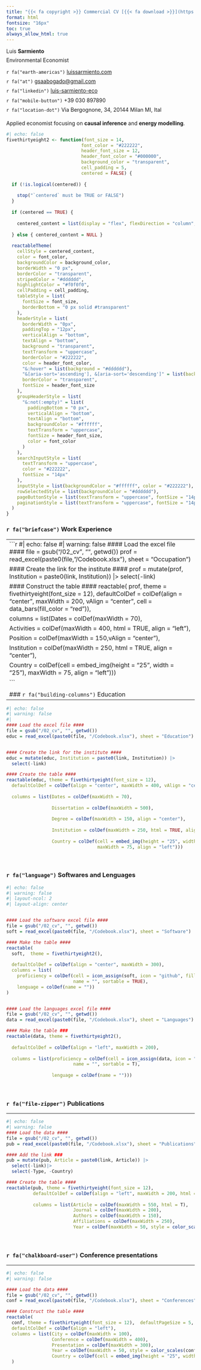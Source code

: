 ```yaml
---
title: "{{< fa copyright >}} Commercial CV [{{< fa download >}}](https://www.dropbox.com/s/vhcyj6pz78a51xc/CommercialCv.pdf?dl=0)"
format: html
fontsize: "16px"
toc: true
always_allow_html: true
---
```



<p style="margin-bottom:-0.2cm;">Luis **Sarmiento**</p>
<p style="margin-bottom:0.15cm;">Environmental Economist</p>

<p style="margin-bottom:-0.15cm;">`r fa("earth-americas")` [luissarmiento.com](luissarmiento.com)</p>

<p style="margin-bottom:-0.15cm;">`r fa("at")` <a href = "mailto: gsaabogado@gmail.com">gsaabogado@gmail.com</a></p>

<p style="margin-bottom:-0.15cm;">`r fa("linkedin")` [luis-sarmiento-eco](https://www.linkedin.com/in/luis-sarmiento-eco)</p>

<p style="margin-bottom:-0.15cm;">`r fa("mobile-button")` +39 030 897890</p>

<p style="margin-bottom:0.5cm;">`r fa("location-dot")` Via Bergognone, 34, 20144 Milan MI, Ital</p>

Applied economist focusing on **causal inference** and **energy modelling**. 

```r
#| echo: false 
fivethirtyeight2 <- function(font_size = 14,
                            font_color = "#222222",
                            header_font_size = 12,
                            header_font_color = "#000000",
                            background_color = "transparent",
                            cell_padding = 5,
                            centered = FALSE) {
  
  if (!is.logical(centered)) {
    
    stop("`centered` must be TRUE or FALSE")
  }
  
  if (centered == TRUE) {
    
    centered_content = list(display = "flex", flexDirection = "column", justifyContent = "center")
    
  } else { centered_content = NULL }
  
  reactableTheme(
    cellStyle = centered_content,
    color = font_color,
    backgroundColor = background_color,
    borderWidth = "0 px",
    borderColor = "transparent",
    stripedColor = "#dddddd",
    highlightColor = "#f0f0f0",
    cellPadding = cell_padding,
    tableStyle = list(
      fontSize = font_size,
      borderBottom = "0 px solid #transparent"
    ),
    headerStyle = list(
      borderWidth = "0px",
      paddingTop = "12px",
      verticalAlign = "bottom",
      textAlign = "bottom",
      background = "transparent",
      textTransform = "uppercase",
      borderColor = "#222222",
      color = header_font_color,
      "&:hover" = list(background = "#dddddd"),
      "&[aria-sort='ascending'], &[aria-sort='descending']" = list(background = "#5b5e5f", color = "#ffffff"),
      borderColor = "transparent",
      fontSize = header_font_size
    ),
    groupHeaderStyle = list(
      "&:not(:empty)" = list(
        paddingBottom = "0 px",
        verticalAlign = "bottom",
        textAlign = "bottom",
        backgroundColor = "#ffffff",
        textTransform = "uppercase",
        fontSize = header_font_size,
        color = font_color
      )
    ),
    searchInputStyle = list(
      textTransform = "uppercase",
      color = "#222222",
      fontSize = "14px"
    ),
    inputStyle = list(backgroundColor = "#ffffff", color = "#222222"),
    rowSelectedStyle = list(backgroundColor = "#dddddd"),
    pageButtonStyle = list(textTransform = "uppercase", fontSize = "14px"),
    paginationStyle = list(textTransform = "uppercase", fontSize = "14px")
  )
}

```

### `r fa("briefcase")` Work  Experience

------------------------------------------------------------------------
```r
#| echo: false 
#| warning: false
#### Load the excel file ####
file = gsub("/02_cv", "", getwd())
prof = read_excel(paste0(file, "/Codebook.xlsx"), sheet = "Occupation")

#### Create the link for the institute ####
prof = mutate(prof, Institution = paste0(link, Institution)) |> 
  select(-link)

#### Construct the table ####
reactable( prof, theme = fivethirtyeight(font_size = 12),
  defaultColDef = colDef(align = "center", maxWidth = 200, vAlign = "center",
                         cell = data_bars(fill_color = "red")), 
  
  columns = list(Dates = colDef(maxWidth = 70),
                 
                 Activities = colDef(maxWidth = 400, html = TRUE, align = "left"), 
                 
                 Position = colDef(maxWidth = 150,vAlign = "center"), 
                 
                 Institution = colDef(maxWidth = 250, html = TRUE, align = "center"),
                 
                                
                 Country = colDef(cell = embed_img(height = "25", width = "25"), maxWidth = 75, align = "left")))


```

<p style="margin-bottom:1.5cm;">

### `r fa("building-columns")` Education

------------------------------------------------------------------------

```r
#| echo: false
#| warning: false
#| 
#### Load the excel file ####
file = gsub("/02_cv", "", getwd())
educ = read_excel(paste0(file, "/Codebook.xlsx"), sheet = "Education")


#### Create the link for the institute ####
educ = mutate(educ, Institution = paste0(link, Institution)) |> 
  select(-link)

#### Create the table ####
reactable(educ, theme = fivethirtyeight(font_size = 12),
  defaultColDef = colDef(align = "center", maxWidth = 400, vAlign = "center"), 
  
  columns = list(Dates = colDef(maxWidth = 70),
                 
                 Dissertation = colDef(maxWidth = 500), 
                 
                 Degree = colDef(maxWidth = 150, align = "center"),
                 
                 Institution = colDef(maxWidth = 250, html = TRUE, align = "center"),
                 
                 Country = colDef(cell = embed_img(height = "25", width = "25"), 
                                  maxWidth = 75, align = "left")))
```

<p style="margin-bottom:1.5cm;">



### `r fa("language")` Softwares and Lenguages

```r
#| echo: false 
#| warning: false
#| layout-ncol: 2
#| layout-align: center


#### Load the software excel file ####
file = gsub("/02_cv", "", getwd())
soft = read_excel(paste0(file, "/Codebook.xlsx"), sheet = "Software")

#### Make the table ####
reactable(
  soft,  theme = fivethirtyeight2(),
  
  defaultColDef = colDef(align = "center", maxWidth = 300), 
  columns = list(
    proficiency = colDef(cell = icon_assign(soft, icon = "github", fill_color = "#0b263d"), 
                         name = "", sortable = TRUE), 
    lenguage = colDef(name = ""))
)


#### Load the languages excel file ####
file = gsub("/02_cv", "", getwd())
data = read_excel(paste0(file, "/Codebook.xlsx"), sheet = "Languages")

#### Make the table ###
reactable(data, theme = fivethirtyeight2(),
          
  defaultColDef = colDef(align = "left", maxWidth = 200),
  
  columns = list(proficiency = colDef(cell = icon_assign(data, icon = "earth-americas", fill_color = "#0b263d"), 
                         name = "", sortable = T), 
                 
                 lenguage = colDef(name = "")))


```

<p style="margin-bottom:1.5cm;">

### `r fa("file-zipper")` Publications

------------------------------------------------------------------------

```r
#| echo: false 
#| warning: false
#### Load the data ####
file = gsub("/02_cv", "", getwd())
pub = read_excel(paste0(file, "/Codebook.xlsx"), sheet = "Publications")

#### Add the link ###
pub = mutate(pub, Article = paste0(link, Article)) |> 
  select(-link)|> 
  select(-Type, -Country)

#### Create the table ####
reactable(pub, theme = fivethirtyeight(font_size = 12),
          defaultColDef = colDef(align = "left", maxWidth = 200, html = T, vAlign = "center"), 
          
          columns = list(Article = colDef(maxWidth = 550, html = T), 
                         Journal = colDef(maxWidth = 200), 
                         Authors = colDef(maxWidth = 150),
                         Affiliations = colDef(maxWidth = 250),
                         Year = colDef(maxWidth = 50, style = color_scales(pub, colors = c("gray", "#0b263d")))))

```

<p style="margin-bottom:1.5cm;">


### `r fa("chalkboard-user")` Conference presentations

------------------------------------------------------------------------
```r
#| echo: false 
#| warning: false

#### Load the data ####
file = gsub("/02_cv", "", getwd())
conf = read_excel(paste0(file, "/Codebook.xlsx"), sheet = "Conferences")

#### Construct the table ####
reactable(
  conf, theme = fivethirtyeight(font_size = 12),  defaultPageSize = 5,
  defaultColDef = colDef(align = "left"), 
  columns = list(City = colDef(maxWidth = 100), 
                 Conference = colDef(maxWidth = 400),
                 Presentation = colDef(maxWidth = 300),
                 Year = colDef(maxWidth = 50, style = color_scales(conf, colors = c("gray", "#0b263d"))), 
                 Country = colDef(cell = embed_img(height = "25", width = "25"), maxWidth = 150, align = "center"))
  )
```

